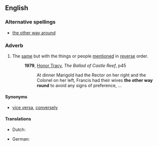 ==English==

===Alternative spellings===
* [[the other way around]]

===Adverb===
{{en-adv|pos=the [[other]] [[way]] [[round]]|-}}

# The [[same]] but with the things or people [[mention]]ed in [[reverse]] order.
#: '''1979''', [[w:Honor Tracy|Honor Tracy]], ''The Ballad of Castle Reef'', p45
#:: At dinner Marigold had the Rector on her right and the Colonel on her left, Francis had their wives '''the other way round''' to avoid any signs of preference, …

====Synonyms====
* [[vice versa]], [[conversely]]

====Translations====
{{trans-top|same but with things reversed}}
* Dutch: {{t|nl|omgekeerd}}
{{trans-mid}}
* German: {{t-|de|umgekehrt}}
{{trans-bottom}}